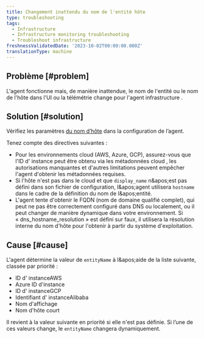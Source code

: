```yaml
---
title: Changement inattendu du nom de l'entité hôte
type: troubleshooting
tags:
  - Infrastructure
  - Infrastructure monitoring troubleshooting
  - Troubleshoot infrastructure
freshnessValidatedDate: '2023-10-02T00:00:00.000Z'
translationType: machine
---
```


## Problème [#problem]

L'agent fonctionne mais, de manière inattendue, le nom de l'entité ou le nom de l'hôte dans l'UI ou la télémétrie change pour l'agent infrastructure .

## Solution [#solution]

Vérifiez les paramètres [du nom d’hôte](/docs/infrastructure/install-infrastructure-agent/configuration/infrastructure-agent-configuration-settings/#hostname-variables) dans la configuration de l’agent.

Tenez compte des directives suivantes :

* Pour les environnements cloud (AWS, Azure, GCP), assurez-vous que l'ID d' instance peut être obtenu via les métadonnées cloud , les autorisations manquantes et d'autres limitations peuvent empêcher l'agent d'obtenir les métadonnées requises.
* Si l'hôte n'est pas dans le cloud et que `display_name` n&amp;apos;est pas défini dans son fichier de configuration, l&amp;apos;agent utilisera `hostname` dans le cadre de la définition du nom de l&amp;apos;entité.
* L'agent tente d'obtenir le FQDN (nom de domaine qualifié complet), qui peut ne pas être correctement configuré dans DNS ou localement, ou il peut changer de manière dynamique dans votre environnement. Si « dns\_hostname\_resolution » est défini sur faux, il utilisera la résolution interne du nom d'hôte pour l'obtenir à partir du système d'exploitation.

## Cause [#cause]

L'agent détermine la valeur de `entityName` à l&amp;apos;aide de la liste suivante, classée par priorité :

* ID d' instanceAWS
* Azure ID d'instance
* ID d' instanceGCP
* Identifiant d' instanceAlibaba
* Nom d'affichage
* Nom d'hôte court

Il revient à la valeur suivante en priorité si elle n'est pas définie. Si l’une de ces valeurs change, le `entityName` changera dynamiquement.